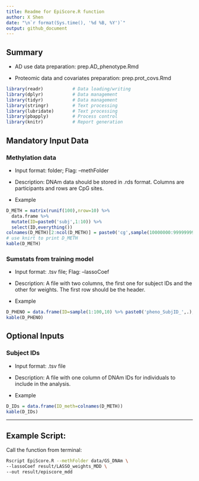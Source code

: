 ---
title: Readme for EpiScore.R function
author: X Shen  
date: "\n`r format(Sys.time(), '%d %B, %Y')`"
output: github_document
---

## Summary

-   AD use data preparation: prep.AD_phenotype.Rmd

-   Proteomic data and covariates preparation: prep.prot_covs.Rmd

```{r libraries, messages=FALSE, echo=F}
library(readr)           # Data loading/writing
library(dplyr)           # Data management
library(tidyr)           # Data management
library(stringr)         # Text processing
library(lubridate)       # Text processing
library(pbapply)         # Process control
library(knitr)           # Report generation
```

## Mandatory Input Data

### Methylation data

-   Input format: folder; Flag: --methFolder

-   Description: DNAm data should be stored in .rds format. Columns are participants and rows are CpG sites.

-   Example

```{r,echo=FALSE}
D_METH = matrix(runif(100),nrow=10) %>% 
  data.frame %>% 
  mutate(ID=paste0('subj',1:10)) %>% 
  select(ID,everything())
colnames(D_METH)[2:ncol(D_METH)] = paste0('cg',sample(10000000:99999999,size=10))
# use knirt to print D_METH
kable(D_METH)
```

### Sumstats from training model

-   Input format: .tsv file; Flag: --lassoCoef

-   Description: A file with two columns, the first one for subject IDs and the other for weights. The first row should be the header.

-   Example

```{r,echo=FALSE}
D_PHENO = data.frame(ID=sample(1:100,10) %>% paste0('pheno_SubjID_',.),pheno=runif(10))
kable(D_PHENO)
```


## Optional Inputs

### Subject IDs

-   Input format: .tsv file

-   Description: A file with one column of DNAm IDs for individuals to include in the analysis.

-   Example

```{r,echo=FALSE}
D_IDs = data.frame(ID_meth=colnames(D_METH))
kable(D_IDs)
```


------------------------------------------------------------------------

## Example Script:

Call the function from terminal:

```{bash,eval=F}
Rscript EpiScore.R --methFolder data/GS_DNAm \
--lassoCoef result/LASSO_weights_MDD \
--out result/episcore_mdd
```
